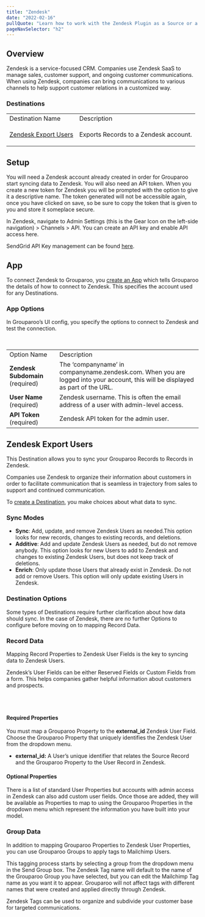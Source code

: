 ```yaml
---
title: "Zendesk"
date: "2022-02-16"
pullQuote: "Learn how to work with the Zendesk Plugin as a Source or a Destination."
pageNavSelector: "h2"
---
```


<PluginDocsLinks plugin="Zendesk" />

## Overview

Zendesk is a service-focused CRM. Companies use Zendesk SaaS to manage sales, customer support, and ongoing customer communications. When using Zendesk, companies can bring communications to various channels to help support customer relations in a customized way.

### Destinations

<table className='docTable'>
    <tablebody>
  <tr>
   <td>Destination Name
   </td>
   <td>Description
   </td>
  </tr>
  <tr>
   <td>

<a href="#zendesk-export-users">Zendesk Export Users</a>
   </td>
   <td>Exports Records to a Zendesk account.
   </td>
  </tr>
  </tablebody>
</table>

## Setup

You will need a Zendesk account already created in order for Grouparoo start syncing data to Zendesk. You will also need an API token. When you create a new token for Zendesk you will be prompted with the option to give it a descriptive name. The token generated will not be accessible again, once you have clicked on save, so be sure to copy the token that is given to you and store it someplace secure.

In Zendesk, navigate to Admin Settings (this is the Gear Icon on the left-side navigation) > Channels > API. You can create an API key and enable API access here.

SendGrid API Key management can be found [here](https://app.sendgrid.com/settings/api_keys).

## App

To connect Zendesk to Grouparoo, you [create an App](https://www.grouparoo.com/docs/config/apps) which tells Grouparoo the details of how to connect to Zendesk. This specifies the account used for any Destinations.

### App Options

In Grouparoo’s UI config, you specify the options to connect to Zendesk and test the connection.

<ImageInBrowserFrame
  src="/images/docs/integrations/zendesk/app/options.png"
  alt="Zendesk App Options"
  width={750}
  height={359}
/>
<br />

<table className="docTable">
  <tablebody>
    <tr>
      <td>Option Name</td>
      <td>Description</td>
    </tr>
    <tr>
      <td>
        <strong>Zendesk Subdomain</strong> (required)
      </td>
      <td>
        The ‘companyname’ in companyname.zendesk.com. When you are logged into
        your account, this will be displayed as part of the URL.
      </td>
    </tr>
    <tr>
      <td>
        <strong>User Name</strong> (required)
      </td>
      <td>
        Zendesk username. This is often the email address of a user with
        admin-level access.
      </td>
    </tr>
    <tr>
      <td>
        <strong>API Token </strong>(required)
      </td>
      <td>Zendesk API token for the admin user.</td>
    </tr>
  </tablebody>
</table>

## Zendesk Export Users

This Destination allows you to sync your Grouparoo Records to Records in Zendesk.

Companies use Zendesk to organize their information about customers in order to facilitate communication that is seamless in trajectory from sales to support and continued communication.

To [create a Destination](https://www.grouparoo.com/docs/config/destinations), you make choices about what data to sync.

### Sync Modes

- **Sync**: Add, update, and remove Zendesk Users as needed.This option looks for new records, changes to existing records, and deletions.
- **Additive**: Add and update Zendesk Users as needed, but do not remove anybody. This option looks for new Users to add to Zendesk and changes to existing Zendesk Users, but does not keep track of deletions.
- **Enrich**: Only update those Users that already exist in Zendesk. Do not add or remove Users. This option will only update existing Users in Zendesk.

### Destination Options

Some types of Destinations require further clarification about how data should sync. In the case of Zendesk, there are no further Options to configure before moving on to mapping Record Data.

### Record Data

Mapping Record Properties to Zendesk User Fields is the key to syncing data to Zendesk Users.

Zendesk’s User Fields can be either Reserved Fields or Custom Fields from a form. This helps companies gather helpful information about customers and prospects.

<ImageInBrowserFrame
  src="/images/docs/integrations/zendesk/export-users/properties.png"
  alt="Zendesk Export Users Properties"
  width={750}
  height={670}
/>
<br />
<br />

#### Required Properties

You must map a Grouparoo Property to the **external_id** Zendesk User Field. Choose the Grouparoo Property that uniquely identifies the Zendesk User from the dropdown menu.

- **external_id:** A User’s unique identifier that relates the Source Record and the Grouparoo Property to the User Record in Zendesk.

#### Optional Properties

There is a list of standard User Properties but accounts with admin access in Zendesk can also add custom user fields. Once those are added, they will be available as Properties to map to using the Grouparoo Properties in the dropdown menu which represent the information you have built into your model.

### Group Data

In addition to mapping Grouparoo Properties to Zendesk User Properties, you can use Grouparoo Groups to apply tags to Mailchimp Users.

This tagging process starts by selecting a group from the dropdown menu in the Send Group box. The Zendesk Tag name will default to the name of the Grouparoo Group you have selected, but you can edit the Mailchimp Tag name as you want it to appear. Grouparoo will not affect tags with different names that were created and applied directly through Zendesk.

Zendesk Tags can be used to organize and subdivide your customer base for targeted communications.

<ImageInBrowserFrame
  src="/images/docs/integrations/zendesk/export-users/groups.png"
  alt="Zendesk Export Users Groups"
  width={750}
  height={199}
/>
<br />

<PluginDocsIntegrationNotes plugin="Zendesk" />

